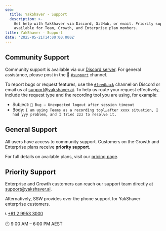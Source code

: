 ```yaml
---
seo:
  title: YakShaver - Support
  description: >-
    Get help with YakShaver via Discord, GitHub, or email. Priority support is
    available for Team, Growth, and Enterprise plan members.
title: YakShaver - Support
date: '2025-05-21T14:00:00.000Z'
---
```


## Community Support

Community support is available via our [Discord server](https://discord.com/invite/Jp9dyxKFjR). For general assistance, please post in the 💬 [`#support`](https://discord.gg/RzZQY7dE) channel.

To report bugs or request features, use the [`#feedback`](https://discord.gg/scDYE6N2) channel on Discord or email us at [support@yakshaver.ai](mailto\:support@yakshaver.ai). To help us route your request effectively, include the request type and the recording tool you are using, for example:

* Subject: `🐛 Bug – Unexpected logout after session timeout`
* Body: `I am using Teams as a recording tool…after xxxx situation, I had yyy problem, and I tried zzz to resolve it.`

## General Support

All users have access to community support. Customers on the Growth and Enterprise plans receive **priority support**.

For full details on available plans, visit our [pricing page](/pricing).

## Priority Support

Enterprise and Growth customers can reach our support team directly at [support@yakshaver.ai](mailto\:support@yakshaver.ai).

Alternatively, SSW provides over the phone support for YakShaver enterprise customers.

📞 [+61 2 9953 3000](tel:+61299533000)

🕘 9:00 AM – 6:00 PM AEST
